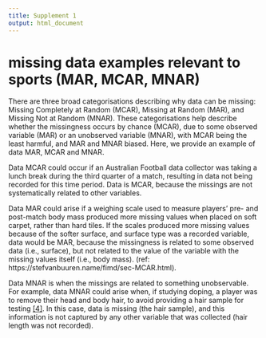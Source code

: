 ```yaml
---
title: Supplement 1
output: html_document
---
```


# missing data examples relevant to sports (MAR, MCAR, MNAR)

There are three broad categorisations describing why data can be 
missing: Missing Completely at Random (MCAR), Missing at Random (MAR), 
and Missing Not at Random (MNAR). These categorisations help describe 
whether the missingness occurs by chance (MCAR), due to some observed 
variable (MAR) or an unobserved variable (MNAR), with MCAR being 
the least harmful, and MAR and MNAR biased. Here, we provide an example 
of data MAR, MCAR and MNAR.

Data MCAR could occur if an Australian Football data collector was taking 
a lunch break during the third quarter of a match, resulting in data not being 
recorded for this time period. Data is MCAR, because the missings are 
not systematically related to other variables.

Data MAR could arise if a weighing scale used to measure players' pre- and 
post-match body mass produced more missing values when placed on soft carpet, 
rather than hard tiles. If the scales produced more missing values because of 
the softer surface, and surface type was a recorded variable, data would be MAR, 
because the missingness is related to some observed data (i.e., surface), but 
not related to the value of the variable with the missing values itself (i.e., body mass). 
(ref: https://stefvanbuuren.name/fimd/sec-MCAR.html).

Data MNAR is when the missings are related to something unobservable. 
For example, data MNAR could arise when, if studying doping, a player 
was to remove their head and body hair, to avoid providing a hair sample for testing
[\[4\]](https://www.zotero.org/google-docs/?4Ildjf). In this case, data
is missing (the hair sample), and this information is not captured by
any other variable that was collected (hair length was not recorded).